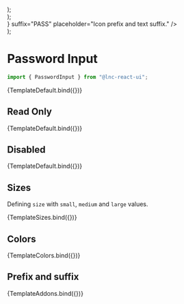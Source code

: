 
<Meta title="Basic Inputs/Password Input" component={PasswordInput} />


  <div style={{ display: "flex", flexDirection: "column", gap: "12px" }}>
    <PasswordInput {...args} size="small" placeholder="This is small input." />
    <PasswordInput
      {...args}
      size="medium"
      placeholder="This is medium input."
    />
    <PasswordInput {...args} size="large" placeholder="This is large input." />
  </div>
);

  <div style={{ display: "flex", flexDirection: "column", gap: "12px" }}>
    <PasswordInput
      {...args}
      color="primary"
      placeholder="This is primary input."
    />
    <PasswordInput
      {...args}
      color="secondary"
      placeholder="This is secondary input."
    />
    <PasswordInput
      {...args}
      color="success"
      placeholder="This is success input."
    />
    <PasswordInput
      {...args}
      color="warning"
      placeholder="This is warning input."
    />
    <PasswordInput
      {...args}
      color="danger"
      placeholder="This is danger input."
    />
    <PasswordInput {...args} color="info" placeholder="This is info input." />
  </div>
);

  <div style={{ display: "flex", flexDirection: "column", gap: "12px" }}>
    <PasswordInput
      {...args}
      prefix={<Icon icon="ban" />}
      suffix="PASS"
      placeholder="Icon prefix and text suffix."
    />
  </div>
);

# Password Input

```jsx
import { PasswordInput } from "@lnc-react-ui";
```

<Canvas>
  <Story name="Default" args={{}}>
    {TemplateDefault.bind({})}
  </Story>
</Canvas>

<ArgsTable story="Default" />

## Read Only

<Canvas>
  <Story
    name="Read Only"
    args={{
      readOnly: true,
      value: "password",
    }}
  >
    {TemplateDefault.bind({})}
  </Story>
</Canvas>

## Disabled

<Canvas>
  <Story
    name="Disabled"
    args={{
      disabled: true,
      value: "password",
    }}
  >
    {TemplateDefault.bind({})}
  </Story>
</Canvas>

## Sizes

Defining `size` with `small`, `medium` and `large` values.

<Canvas>
  <Story name="Sizes" args={{}}>
    {TemplateSizes.bind({})}
  </Story>
</Canvas>

## Colors

<Canvas>
  <Story name="Colors" args={{}}>
    {TemplateColors.bind({})}
  </Story>
</Canvas>

## Prefix and suffix

<Canvas>
  <Story name="Prefix and suffix" args={{}}>
    {TemplateAddons.bind({})}
  </Story>
</Canvas>
